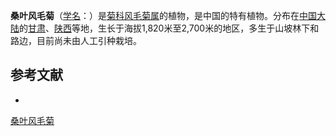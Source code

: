 {{Speciesbox
| name = 桑叶风毛菊
| status = 
| status_system = 
| image =
| genus = Saussurea
| species = morifolia
| authority = Chen in Bull.
}}

'''桑叶风毛菊'''（[[学名|学名]]：{{lang|la|''Saussurea morifolia''}}）是[[菊科|菊科]][[风毛菊属|风毛菊属]]的植物，是中国的特有植物。分布在[[中国大陆|中国大陆]]的[[甘肃|甘肃]]、[[陕西|陕西]]等地，生长于海拔1,820米至2,700米的地区，多生于山坡林下和路边，目前尚未由人工引种栽培。

== 参考文献 ==
<div class="references-small">
* {{cite web| url =http://www.bioinfo.cn/db05/KmzwSpecies.php?action=view&id=4761| title =桑叶风毛菊| work =《中国高等植物数据库全库》| publisher =中国科学院微生物研究所| author =昆明植物研究所| accessdate =2009-02-24| deadurl =yes| archiveurl =https://web.archive.org/web/20160305021155/http://www.bioinfo.cn/db05/KmzwSpecies.php?action=view&id=4761| archivedate =2016-03-05}}
</div>
{{Taxonbar|from=Q11112862}}

[[Category:风毛菊属|桑叶风毛菊]]


{{植物小作品}}